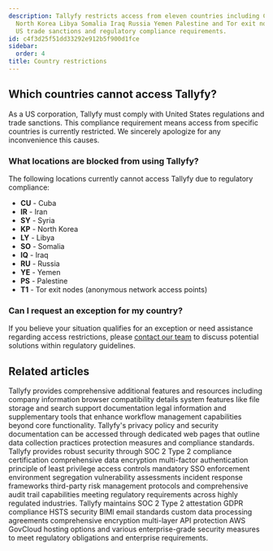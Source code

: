 ```yaml
---
description: Tallyfy restricts access from eleven countries including Cuba Iran Syria
  North Korea Libya Somalia Iraq Russia Yemen Palestine and Tor exit nodes due to
  US trade sanctions and regulatory compliance requirements.
id: c4f3d25f51dd33292e912b5f900d1fce
sidebar:
  order: 4
title: Country restrictions
---
```


## Which countries cannot access Tallyfy?

As a US corporation, Tallyfy must comply with United States regulations and trade sanctions. This compliance requirement means access from specific countries is currently restricted. We sincerely apologize for any inconvenience this causes.

### What locations are blocked from using Tallyfy?

The following locations currently cannot access Tallyfy due to regulatory compliance:

*   **CU** - Cuba
*   **IR** - Iran  
*   **SY** - Syria
*   **KP** - North Korea
*   **LY** - Libya
*   **SO** - Somalia
*   **IQ** - Iraq
*   **RU** - Russia
*   **YE** - Yemen
*   **PS** - Palestine
*   **T1** - Tor exit nodes (anonymous network access points)

### Can I request an exception for my country?

If you believe your situation qualifies for an exception or need assistance regarding access restrictions, please [contact our team](https://tallyfy.com/contact-us/) to discuss potential solutions within regulatory guidelines.


## Related articles
<CardGrid>
<LinkTitleCard header="<b>Pro > Miscellaneous</b>" href="/products/pro/miscellaneous/" > Tallyfy provides comprehensive additional features and resources including company information browser compatibility details system features like file storage and search support documentation legal information and supplementary tools that enhance workflow management capabilities beyond core functionality. </LinkTitleCard>
<LinkTitleCard header="<b>Terms Legals > Tallyfy's privacy policy</b>" href="/products/pro/miscellaneous/terms-legals/where-can-i-find-tallyfys-privacy-policy/" > Tallyfy's privacy policy and security documentation can be accessed through dedicated web pages that outline data collection practices protection measures and compliance standards. </LinkTitleCard>
<LinkTitleCard header="<b>Pro > Compliance</b>" href="/products/pro/compliance/" > Tallyfy provides robust security through SOC 2 Type 2 compliance certification comprehensive data encryption multi-factor authentication principle of least privilege access controls mandatory SSO enforcement environment segregation vulnerability assessments incident response frameworks third-party risk management protocols and comprehensive audit trail capabilities meeting regulatory requirements across highly regulated industries. </LinkTitleCard>
<LinkTitleCard header="<b>Miscellaneous > Terms & legals</b>" href="/products/pro/miscellaneous/terms-legals/" > Tallyfy maintains SOC 2 Type 2 attestation GDPR compliance HSTS security BIMI email standards custom data processing agreements comprehensive encryption multi-layer API protection AWS GovCloud hosting options and various enterprise-grade security measures to meet regulatory obligations and enterprise requirements. </LinkTitleCard>
</CardGrid>